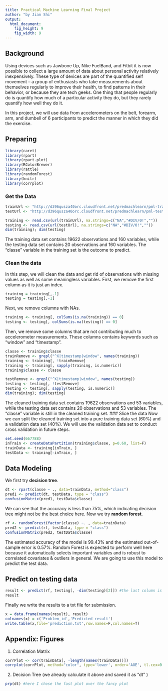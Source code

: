 ```yaml
---
title: Practical Machine Learning Final Project
author: "by Jian Shi"
output:
  html_document:
    fig_height: 9
    fig_width: 9
---
```


## Background  
Using devices such as Jawbone Up, Nike FuelBand, and Fitbit it is now possible to collect a large amount of data about personal activity relatively inexpensively. These type of devices are part of the quantified self movement – a group of enthusiasts who take measurements about themselves regularly to improve their health, to find patterns in their behavior, or because they are tech geeks. One thing that people regularly do is quantify how much of a particular activity they do, but they rarely quantify how well they do it.  

In this project, we will use data from accelerometers on the belt, forearm, arm, and dumbell of 6 participants to predict the manner in which they did the exercise.  

## Preparing  
```r
library(caret)
library(rpart)
library(rpart.plot)
library(RColorBrewer)
library(rattle)
library(randomForest)
library(knitr)
library(corrplot)
```
### Get the Data
```r
trainUrl <- "http://d396qusza40orc.cloudfront.net/predmachlearn/pml-training.csv"
testUrl <- "http://d396qusza40orc.cloudfront.net/predmachlearn/pml-testing.csv"

training <- read.csv(url(trainUrl), na.strings=c("NA","#DIV/0!",""))
testing <- read.csv(url(testUrl), na.strings=c("NA","#DIV/0!",""))
dim(training); dim(testing)
```  
The training data set contains 19622 observations and 160 variables, while the testing data set contains 20 observations and 160 variables. The "classe" variable in the training set is the outcome to predict. 

### Clean the data
In this step, we will clean the data and get rid of observations with missing values as well as some meaningless variables. First, we remove the first column as it is just an index.
```r
training = training[,-1]
testing = testing[,-1]
```
Next, we remove columns with NAs. 
```r
training <- training[, colSums(is.na(training)) == 0] 
testing <- testing[, colSums(is.na(testing)) == 0] 
```  
Then, we remove some columns that are not contributing much to accelerometer measurements. These columns contains keywords such as "window" and  "timestamp".
```r
classe <- training$classe
trainRemove <- grepl("^X|timestamp|window", names(training))
training <- training[, !trainRemove]
training <- training[, sapply(training, is.numeric)]
training$classe <- classe

testRemove <- grepl("^X|timestamp|window", names(testing))
testing <- testing[, !testRemove]
testing <- testing[, sapply(testing, is.numeric)]
dim(training); dim(testing)
```
The cleaned training data set contains 19622 observations and 53 variables, while the testing data set contains 20 observations and 53 variables. The "classe" variable is still in the cleaned training set.
### Slice the data
Now we can split the cleaned training set into a pure training data set (60%) and a validation data set (40%). We will use the validation data set to conduct cross validation in future steps.  
```r
set.seed(667788) 
inTrain <- createDataPartition(training$classe, p=0.60, list=F)
trainData <- training[inTrain, ]
testData <- training[-inTrain, ]
```
## Data Modeling
We first try **decision tree**.
```r
dt <- rpart(classe ~ ., data=trainData, method="class")
pred1 <- predict(dt, testData, type = "class")
confusionMatrix(pred1, testData$classe)
```
We can see that the accuracy is less than 75%, which indicating decision tree might not be the best choice here. Now we try **random forest**.
```r
rf <- randomForest(factor(classe) ~. , data=trainData)
pred2 <- predict(rf, testData, type = "class")
confusionMatrix(pred2, testData$classe)
```
The estimated accuracy of the model is 99.43% and the estimated out-of-sample error is 0.57%. Random Forest is expected to perform well here because it automatically selects important variables and is robust to correlated covariates & outliers in general. We are going to use this model to predict the test data.

## Predict on testing data
```r
result <- predict(rf, testing[, -dim(testing)[2]]) #the last column is problem_id
result
```
Finally we write the results to a txt file for submission.
```r
x = data.frame(names(result), result)
colnames(x) = c('Problem_id','Predicted result')
write.table(x,file='prediction.txt',row.names=F,col.names=T)
```

## Appendix: Figures
1. Correlation Matrix   
```r
corrPlot <- cor(trainData[, -length(names(trainData))])
corrplot(corrPlot, method="color", type='lower', order='AOE', tl.cex=0.5)
```

2. Decision Tree (we already calculate it above and saved it as "dt" )
```r
prp(dt) #here I chose the fast plot over the fancy plot
```

